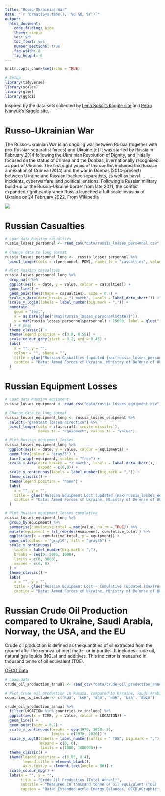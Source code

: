 ```yaml
---
title: "Russo-Ukrainian War"
date: "`r format(Sys.time(), '%d %B, %Y')`"
output: 
  html_document:
    code_folding: hide
    theme: simple
    toc: yes
    toc_float: yes
    number_sections: true
    fig-width: 8
    fig_height: 6
---
```

```r
knitr::opts_chunk$set(echo = TRUE)

# Setup
library(tidyverse)
library(scales)
library(glue)
library(ggsci)
```
Inspired by the data sets collected by [Lena Sokol's Kaggle site](https://www.kaggle.com/code/sokolheavy/2022-ukraine-russia-war-visualization) and [Petro Ivanyuk's Kaggle site.](https://www.kaggle.com/datasets/piterfm/2022-ukraine-russian-war)

# Russo-Ukrainian War

The Russo-Ukrainian War is an ongoing war between Russia (together with pro-Russian separatist forces) and Ukraine.[e] It was started by Russia in February 2014 following the Ukrainian Revolution of Dignity, and initially focused on the status of Crimea and the Donbas, internationally recognised as part of Ukraine. The first eight years of the conflict included the Russian annexation of Crimea (2014) and the war in Donbas (2014–present) between Ukraine and Russian-backed separatists, as well as naval incidents, cyberwarfare, and political tensions. Following a Russian military build-up on the Russia–Ukraine border from late 2021, the conflict expanded significantly when Russia launched a full-scale invasion of Ukraine on 24 February 2022. From [Wikipedia](https://en.wikipedia.org/wiki/Russo-Ukrainian_War#2022_Russian_invasion_of_Ukraine)  


![](https://external-content.duckduckgo.com/iu/?u=https%3A%2F%2Fwww.barrons.com%2Fasset%2Fexternal-media%2Fafp%2FAFP4424630851760464594004114486050974977423-ukraine-russia-conflict-1.jpg&f=1&nofb=1)

# Russian Casualties

```r
# Load data Russian casualties
russia_losses_personnel <- read_csv("data/russia_losses_personnel.csv")

# Change data to long format
russia_losses_personnel_long <-  russia_losses_personnel %>% 
  pivot_longer(cols = c(personnel, POW), names_to = "casualties", values_to = "value")

# Plot Russian casualties
russia_losses_personnel_long %>%
  drop_na() %>%
  ggplot(aes(x = date, y = value, colour = casualties)) +
  geom_line() +
  geom_point(aes(shape = casualties), size = 0.7) +
  scale_x_date(date_breaks = "1 month", labels = label_date_short()) +
  scale_y_log10(labels = label_number(big.mark = ",")) +
  annotate(
    geom = "text",
    x = as.Date(glue("{max(russia_losses_personnel$date)}")),
    y = max(russia_losses_personnel$personnel) + 15000, label = glue("{max(russia_losses_personnel$personnel)}"), size = 3
  ) + # peak
  theme_classic() +
  theme(legend.position = c(0.8, 0.55)) +
  scale_colour_grey(start = 0.2, end = 0.45) +
  labs(
    x = "", y = "",
    colour = "", shape = "",
    title = glue("Russian Casualties (updated {max(russia_losses_personnel$date)})"),
    caption = "Data: Armed Forces of Ukraine, Ministry of Defense of Ukraine\nGraphic: @weiyuet"
  )
```

# Russian Equipment Losses

```r
# Load data Russian equipment
russia_losses_equipment <- read_csv("data/russia_losses_equipment.csv")

# Change data to long format
russia_losses_equipment_long <- russia_losses_equipment %>% 
  select(-"greatest losses direction") %>% 
  pivot_longer(cols = c(aircraft:`cruise missiles`),
               names_to = "equipment", values_to = "value")

# Plot Russian equipment losses
russia_losses_equipment_long %>%
  ggplot(aes(x = date, y = value, colour = equipment)) +
  geom_line(colour = "gray35") +
  facet_wrap(~equipment, scales = "free") +
  scale_x_date(date_breaks = "2 month", labels = label_date_short(),
               expand = c(0,0)) +
  scale_y_continuous(labels = label_number(big.mark = ",")) +
  theme_classic() +
  theme(legend.position = "none") +
  labs(
    x = "", y = "",
    title = glue("Russian Equipment Lost (updated {max(russia_losses_equipment$date)})"),
    caption = "Data: Armed Forces of Ukraine, Ministry of Defense of Ukraine\nGraphic: @weiyuet"
  )

# Plot Russian equipment losses cumulative
russia_losses_equipment_long %>%
  group_by(equipment) %>%
  summarise(cumulative_total = max(value, na.rm = TRUE)) %>%
  mutate(equipment = fct_reorder(equipment, cumulative_total)) %>%
  ggplot(aes(x = cumulative_total, y = equipment)) +
  geom_col(colour = "gray10", fill = "gray35") +
  scale_x_continuous(
    labels = label_number(big.mark = ","),
    breaks = seq(0, 5000, 1000),
    limits = c(0, 5000),
    expand = c(0, 0)
  ) +
  theme_classic() +
  labs(
    x = "", y = "",
    title = glue("Russian Equipment Lost - Cumulative (updated {max(russia_losses_equipment$date)})"),
    caption = "Data: Armed Forces of Ukraine, Ministry of Defense of Ukraine\nGraphic: @weiyuet")
```

# Russian Crude Oil Production compared to Ukraine, Saudi Arabia, Norway, the USA, and the EU

Crude oil production is defined as the quantities of oil extracted from the ground after the removal of inert matter or impurities. It includes crude oil, natural gas liquids (NGLs) and additives. This indicator is measured in thousand tonne of oil equivalent (TOE). 

[OECD Data](https://data.oecd.org/energy/crude-oil-production.htm)

```r
# Load data 
crude_oil_production_annual <- read_csv("data/crude_oil_production_annual.csv")

# Plot Crude oil production in Russia, compared to Ukraine, Saudi Arabia, Norway, and the EU
countries_to_include <- c("RUS", "UKR", "SAU", "NOR", "USA", "EU28")

crude_oil_production_annual %>% 
  filter(LOCATION %in% countries_to_include) %>%
  ggplot(aes(x = TIME, y = Value, colour = LOCATION)) +
  geom_line() +
  geom_point(size = 0.7) +
  scale_x_continuous(breaks = seq(1970, 2020, 5),
                     limits = c(1970, 2020)) +
  scale_y_log10(labels = label_number(suffix = " TOE", big.mark = ","),
                expand = c(0, 0),
                limits = c(1000, 1000000)) +
  theme_classic() +
  theme(legend.position = c(0.85, 0.4), 
        legend.title = element_blank(),
        axis.text.y = element_text(angle = 90)) +
  scale_colour_npg() +
  labs(x = "", y = "",
       title = "Crude Oil Production (Total Annual)",
       subtitle = "Measured in thousand tonne of oil equivalent (TOE) | y-axis log scale",
       caption = "Data: Extended World Energy Balances, OECD\nGraphic: @weiyuet")
```
